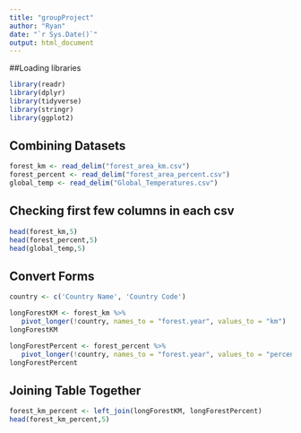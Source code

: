 ```yaml
---
title: "groupProject"
author: "Ryan"
date: "`r Sys.Date()`"
output: html_document
---
```


##Loading libraries
```r
library(readr)
library(dplyr)
library(tidyverse)
library(stringr)
library(ggplot2)
```

## Combining Datasets

```r
forest_km <- read_delim("forest_area_km.csv")
forest_percent <- read_delim("forest_area_percent.csv")
global_temp <- read_delim("Global_Temperatures.csv")
```
## Checking first few columns in each csv
```r
head(forest_km,5) 
head(forest_percent,5) 
head(global_temp,5)
```
## Convert Forms

```r
country <- c('Country Name', 'Country Code')

longForestKM <- forest_km %>%
   pivot_longer(!country, names_to = "forest.year", values_to = "km")
longForestKM
```
```r

longForestPercent <- forest_percent %>%
   pivot_longer(!country, names_to = "forest.year", values_to = "percent")
longForestPercent
```
## Joining Table Together
```r
forest_km_percent <- left_join(longForestKM, longForestPercent)
head(forest_km_percent,5) 
```




